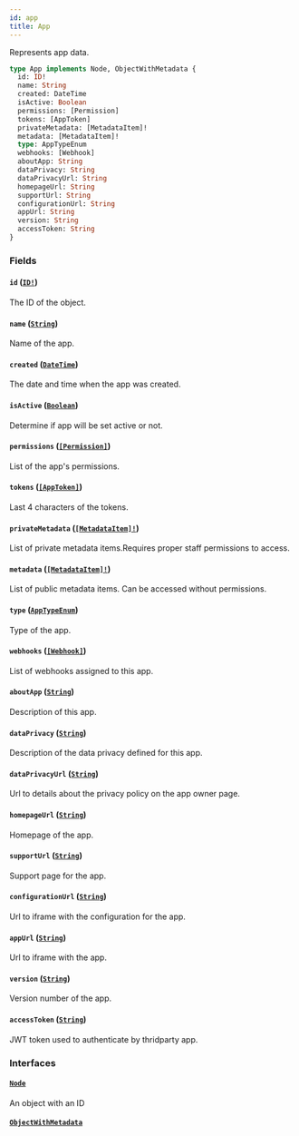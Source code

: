 ```yaml
---
id: app
title: App
---
```


Represents app data.

```graphql
type App implements Node, ObjectWithMetadata {
  id: ID!
  name: String
  created: DateTime
  isActive: Boolean
  permissions: [Permission]
  tokens: [AppToken]
  privateMetadata: [MetadataItem]!
  metadata: [MetadataItem]!
  type: AppTypeEnum
  webhooks: [Webhook]
  aboutApp: String
  dataPrivacy: String
  dataPrivacyUrl: String
  homepageUrl: String
  supportUrl: String
  configurationUrl: String
  appUrl: String
  version: String
  accessToken: String
}
```

### Fields

#### `id` ([`ID!`](/developer/api-reference/scalars/id.mdx))

The ID of the object.

#### `name` ([`String`](/developer/api-reference/scalars/string.mdx))

Name of the app.

#### `created` ([`DateTime`](/developer/api-reference/scalars/date-time.mdx))

The date and time when the app was created.

#### `isActive` ([`Boolean`](/developer/api-reference/scalars/boolean.mdx))

Determine if app will be set active or not.

#### `permissions` ([`[Permission]`](/developer/api-reference/objects/permission.mdx))

List of the app's permissions.

#### `tokens` ([`[AppToken]`](/developer/api-reference/objects/app-token.mdx))

Last 4 characters of the tokens.

#### `privateMetadata` ([`[MetadataItem]!`](/developer/api-reference/objects/metadata-item.mdx))

List of private metadata items.Requires proper staff permissions to access.

#### `metadata` ([`[MetadataItem]!`](/developer/api-reference/objects/metadata-item.mdx))

List of public metadata items. Can be accessed without permissions.

#### `type` ([`AppTypeEnum`](/developer/api-reference/enums/app-type-enum.mdx))

Type of the app.

#### `webhooks` ([`[Webhook]`](/developer/api-reference/objects/webhook.mdx))

List of webhooks assigned to this app.

#### `aboutApp` ([`String`](/developer/api-reference/scalars/string.mdx))

Description of this app.

#### `dataPrivacy` ([`String`](/developer/api-reference/scalars/string.mdx))

Description of the data privacy defined for this app.

#### `dataPrivacyUrl` ([`String`](/developer/api-reference/scalars/string.mdx))

Url to details about the privacy policy on the app owner page.

#### `homepageUrl` ([`String`](/developer/api-reference/scalars/string.mdx))

Homepage of the app.

#### `supportUrl` ([`String`](/developer/api-reference/scalars/string.mdx))

Support page for the app.

#### `configurationUrl` ([`String`](/developer/api-reference/scalars/string.mdx))

Url to iframe with the configuration for the app.

#### `appUrl` ([`String`](/developer/api-reference/scalars/string.mdx))

Url to iframe with the app.

#### `version` ([`String`](/developer/api-reference/scalars/string.mdx))

Version number of the app.

#### `accessToken` ([`String`](/developer/api-reference/scalars/string.mdx))

JWT token used to authenticate by thridparty app.

### Interfaces

#### [`Node`](/developer/api-reference/interfaces/node.mdx)

An object with an ID

#### [`ObjectWithMetadata`](/developer/api-reference/interfaces/object-with-metadata.mdx)
